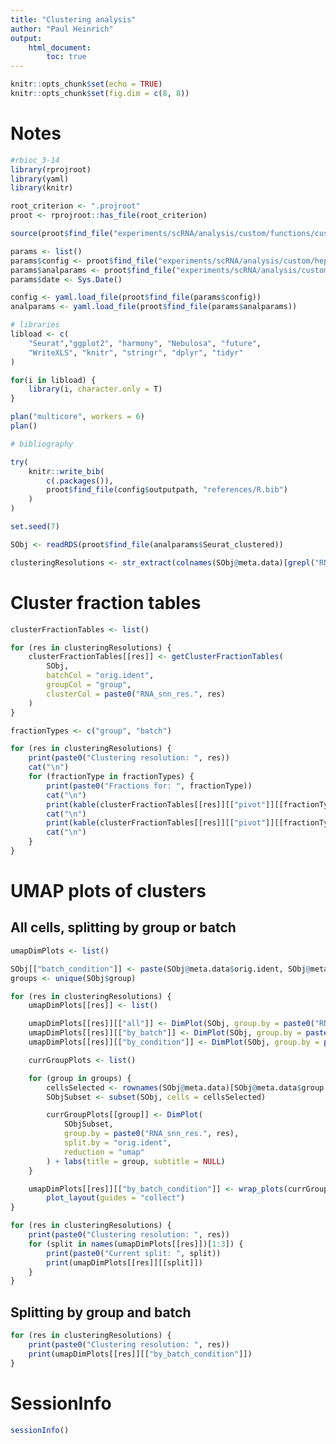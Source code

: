 ```yaml
---
title: "Clustering analysis"
author: "Paul Heinrich"
output: 
    html_document:
        toc: true
---
```


```r
knitr::opts_chunk$set(echo = TRUE)
knitr::opts_chunk$set(fig.dim = c(8, 8))
```

# Notes

```r
#rbioc_3-14
library(rprojroot)
library(yaml)
library(knitr)

root_criterion <- ".projroot"
proot <- rprojroot::has_file(root_criterion)

source(proot$find_file("experiments/scRNA/analysis/custom/functions/custom_functions.R"))

params <- list()
params$config <- proot$find_file("experiments/scRNA/analysis/custom/hep62703_2023-03-24_A_harmony/config.yaml")
params$analparams <- proot$find_file("experiments/scRNA/analysis/custom/hep62703_2023-03-24_A_harmony/analparams_preprocessing_filters_2023-03-24.yaml")
params$date <- Sys.Date()

config <- yaml.load_file(proot$find_file(params$config))
analparams <- yaml.load_file(proot$find_file(params$analparams))

# libraries
libload <- c(
    "Seurat","ggplot2", "harmony", "Nebulosa", "future",
    "WriteXLS", "knitr", "stringr", "dplyr", "tidyr"
)

for(i in libload) {
    library(i, character.only = T)
}

plan("multicore", workers = 6)
plan()

# bibliography

try(
    knitr::write_bib(
        c(.packages()),
        proot$find_file(config$outputpath, "references/R.bib")
    )
)

set.seed(7)
```

```r

SObj <- readRDS(proot$find_file(analparams$Seurat_clustered))

clusteringResolutions <- str_extract(colnames(SObj@meta.data)[grepl("RNA_snn_res\\.[0-9]+", colnames(SObj@meta.data))], "[0-9](\\.[0-9])?")

```

# Cluster fraction tables

```r

clusterFractionTables <- list()

for (res in clusteringResolutions) {
    clusterFractionTables[[res]] <- getClusterFractionTables(
        SObj,
        batchCol = "orig.ident",
        groupCol = "group",
        clusterCol = paste0("RNA_snn_res.", res)
    )
}

fractionTypes <- c("group", "batch")

for (res in clusteringResolutions) {
    print(paste0("Clustering resolution: ", res))
    cat("\n")
    for (fractionType in fractionTypes) {
        print(paste0("Fractions for: ", fractionType))
        cat("\n")
        print(kable(clusterFractionTables[[res]][["pivot"]][[fractionType]][["cluster"]]))
        cat("\n")
        print(kable(clusterFractionTables[[res]][["pivot"]][[fractionType]][[fractionType]]))
        cat("\n")
    }
}

```

# UMAP plots of clusters

## All cells, splitting by group or batch

```r

umapDimPlots <- list()

SObj[["batch_condition"]] <- paste(SObj@meta.data$orig.ident, SObj@meta.data$group, sep = "_")
groups <- unique(SObj$group)

for (res in clusteringResolutions) {
    umapDimPlots[[res]] <- list()

    umapDimPlots[[res]][["all"]] <- DimPlot(SObj, group.by = paste0("RNA_snn_res.", res), reduction = "umap")
    umapDimPlots[[res]][["by_batch"]] <- DimPlot(SObj, group.by = paste0("RNA_snn_res.", res), split.by = "orig.ident", reduction = "umap")
    umapDimPlots[[res]][["by_condition"]] <- DimPlot(SObj, group.by = paste0("RNA_snn_res.", res), split.by = "group", reduction = "umap")

    currGroupPlots <- list() 

    for (group in groups) {
        cellsSelected <- rownames(SObj@meta.data)[SObj@meta.data$group == group]
        SObjSubset <- subset(SObj, cells = cellsSelected)

        currGroupPlots[[group]] <- DimPlot(
            SObjSubset,
            group.by = paste0("RNA_snn_res.", res),
            split.by = "orig.ident",
            reduction = "umap"
        ) + labs(title = group, subtitle = NULL)
    }

    umapDimPlots[[res]][["by_batch_condition"]] <- wrap_plots(currGroupPlots, ncol = 1, nrow = length(currGroupPlots)) +
        plot_layout(guides = "collect")
}

```

```r

for (res in clusteringResolutions) {
    print(paste0("Clustering resolution: ", res))
    for (split in names(umapDimPlots[[res]])[1:3]) {
        print(paste0("Current split: ", split))
        print(umapDimPlots[[res]][[split]])
    }
}

```

## Splitting by group and batch

```r

for (res in clusteringResolutions) {
    print(paste0("Clustering resolution: ", res))
    print(umapDimPlots[[res]][["by_batch_condition"]])
}

```

# SessionInfo

```r

sessionInfo()

```

